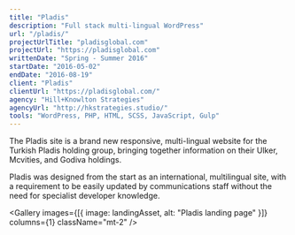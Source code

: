```yaml
---
title: "Pladis"
description: "Full stack multi-lingual WordPress"
url: "/pladis/"
projectUrlTitle: "pladisglobal.com"
projectUrl: "https://pladisglobal.com"
writtenDate: "Spring - Summer 2016"
startDate: "2016-05-02"
endDate: "2016-08-19"
client: "Pladis"
clientUrl: "https://pladisglobal.com/"
agency: "Hill+Knowlton Strategies"
agencyUrl: "http://hkstrategies.studio/"
tools: "WordPress, PHP, HTML, SCSS, JavaScript, Gulp"
---
```




The Pladis site is a brand new responsive, multi-lingual website for the Turkish Pladis holding group, bringing together information on their Ulker, Mcvities, and Godiva holdings.

Pladis was designed from the start as an international, multilingual site, with a requirement to be easily updated by communications staff without the need for specialist developer knowledge.

<Gallery
  images={[{ image: landingAsset, alt: "Pladis landing page" }]}
  columns={1}
  className="mt-2"
/>
